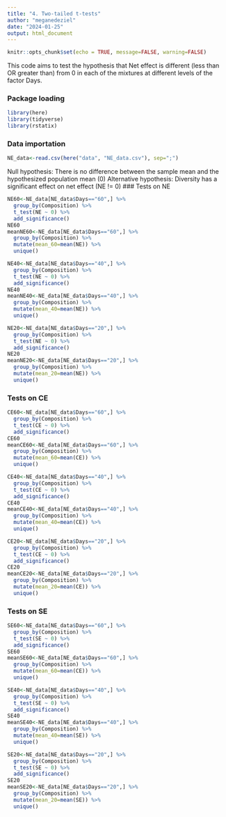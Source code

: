 ```yaml
---
title: "4. Two-tailed t-tests"
author: "meganedeziel"
date: "2024-01-25"
output: html_document
---
```


```r
knitr::opts_chunk$set(echo = TRUE, message=FALSE, warning=FALSE)
```

This code aims to test the hypothesis that Net effect is different (less than OR greater than) from 0 in each of the mixtures at different levels of the factor Days.

### Package loading
```r
library(here)
library(tidyverse)
library(rstatix)
```

### Data importation 
```r
NE_data<-read.csv(here("data", "NE_data.csv"), sep=";")
```

Null hypothesis: There is no difference between the sample mean and the hypothesized population mean (0)
Alternative hypothesis: Diversity has a significant effect on net effect (NE != 0)
### Tests on NE
```r
NE60<-NE_data[NE_data$Days=="60",] %>%
  group_by(Composition) %>%
  t_test(NE ~ 0) %>%
  add_significance()
NE60
meanNE60<-NE_data[NE_data$Days=="60",] %>%
  group_by(Composition) %>%
  mutate(mean_60=mean(NE)) %>%
  unique()

NE40<-NE_data[NE_data$Days=="40",] %>%
  group_by(Composition) %>%
  t_test(NE ~ 0) %>%
  add_significance()
NE40
meanNE40<-NE_data[NE_data$Days=="40",] %>%
  group_by(Composition) %>%
  mutate(mean_40=mean(NE)) %>%
  unique()

NE20<-NE_data[NE_data$Days=="20",] %>%
  group_by(Composition) %>%
  t_test(NE ~ 0) %>%
  add_significance()
NE20
meanNE20<-NE_data[NE_data$Days=="20",] %>%
  group_by(Composition) %>%
  mutate(mean_20=mean(NE)) %>%
  unique()
```

### Tests on CE
```r
CE60<-NE_data[NE_data$Days=="60",] %>%
  group_by(Composition) %>%
  t_test(CE ~ 0) %>%
  add_significance()
CE60
meanCE60<-NE_data[NE_data$Days=="60",] %>%
  group_by(Composition) %>%
  mutate(mean_60=mean(CE)) %>%
  unique()

CE40<-NE_data[NE_data$Days=="40",] %>%
  group_by(Composition) %>%
  t_test(CE ~ 0) %>%
  add_significance()
CE40
meanCE40<-NE_data[NE_data$Days=="40",] %>%
  group_by(Composition) %>%
  mutate(mean_40=mean(CE)) %>%
  unique()

CE20<-NE_data[NE_data$Days=="20",] %>%
  group_by(Composition) %>%
  t_test(CE ~ 0) %>%
  add_significance()
CE20
meanCE20<-NE_data[NE_data$Days=="20",] %>%
  group_by(Composition) %>%
  mutate(mean_20=mean(CE)) %>%
  unique()
```

### Tests on SE
```r
SE60<-NE_data[NE_data$Days=="60",] %>%
  group_by(Composition) %>%
  t_test(SE ~ 0) %>%
  add_significance()
SE60
meanSE60<-NE_data[NE_data$Days=="60",] %>%
  group_by(Composition) %>%
  mutate(mean_60=mean(CE)) %>%
  unique()

SE40<-NE_data[NE_data$Days=="40",] %>%
  group_by(Composition) %>%
  t_test(SE ~ 0) %>%
  add_significance()
SE40
meanSE40<-NE_data[NE_data$Days=="40",] %>%
  group_by(Composition) %>%
  mutate(mean_40=mean(SE)) %>%
  unique()

SE20<-NE_data[NE_data$Days=="20",] %>%
  group_by(Composition) %>%
  t_test(SE ~ 0) %>%
  add_significance()
SE20
meanSE20<-NE_data[NE_data$Days=="20",] %>%
  group_by(Composition) %>%
  mutate(mean_20=mean(SE)) %>%
  unique()
```



